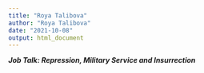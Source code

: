 ```yaml
---
title: "Roya Talibova"
author: "Roya Talibova"
date: "2021-10-08"
output: html_document
---
```


***Job Talk: Repression, Military Service and Insurrection***